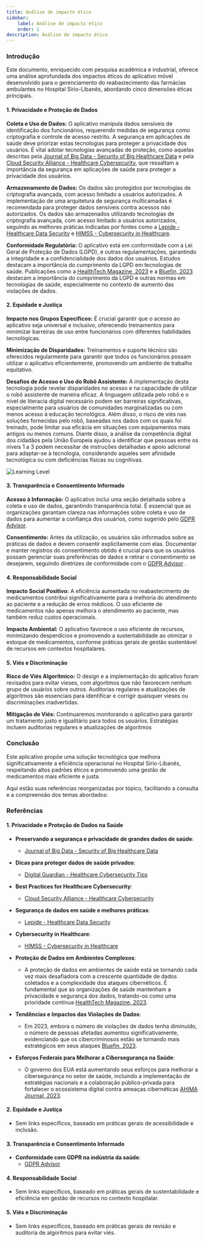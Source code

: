 ```yaml
---
title: Análise de impacto ético
sidebar:
    label: Análise de impacto ético
    order: 1
description: Análise de impacto ético
---
```


### Introdução

Este documento, enriquecido com pesquisa acadêmica e industrial, oferece uma análise aprofundada dos impactos éticos do aplicativo móvel desenvolvido para o gerenciamento do reabastecimento das farmácias ambulantes no Hospital Sírio-Libanês, abordando cinco dimensões éticas principais.

#### 1. Privacidade e Proteção de Dados

**Coleta e Uso de Dados:**
O aplicativo manipula dados sensíveis de identificação dos funcionários, requerendo medidas de segurança como criptografia e controle de acesso restrito. A segurança em aplicações de saúde deve priorizar estas tecnologias para proteger a privacidade dos usuários. É vital adotar tecnologias avançadas de proteção, como aquelas descritas pela [Journal of Big Data - Security of Big Healthcare Data](https://journalofbigdata.springeropen.com/articles/10.1186/s40537-019-0197-0) e pela [Cloud Security Alliance - Healthcare Cybersecurity](https://cloudsecurityalliance.org/artifacts/healthcare-cybersecurity-8-data-protection-best-practices/), que ressaltam a importância da segurança em aplicações de saúde para proteger a privacidade dos usuários.

**Armazenamento de Dados:**
Os dados são protegidos por tecnologias de criptografia avançada, com acesso limitado a usuários autorizados. A implementação de uma arquitetura de segurança multicamadas é recomendada para proteger dados sensíveis contra acessos não autorizados. Os dados são armazenados utilizando tecnologias de criptografia avançada, com acesso limitado a usuários autorizados, seguindo as melhores práticas indicadas por fontes como a [Lepide - Healthcare Data Security](https://www.lepide.com/blog/healthcare-data-security-best-practices-common-threats-and-hipaa/) e [HIMSS - Cybersecurity in Healthcare](https://www.himss.org/resources/cybersecurity-in-healthcare).

**Conformidade Regulatória:**
O aplicativo está em conformidade com a Lei Geral de Proteção de Dados (LGPD), e outras regulamentações, garantindo a integridade e a confidencialidade dos dados dos usuários. Estudos destacam a importância do cumprimento da LGPD em tecnologias de saúde. Publicações como a [HealthTech Magazine, 2023](https://healthtechmagazine.net/article/2023/03/vive-2023-maintaining-security-and-privacy-patient-data-grows) e a [Bluefin, 2023](https://www.bluefin.com/bluefin-news/healthcare-data-breaches-2023-trends-impact-strategies-protection/) destacam a importância do cumprimento da LGPD e outras normas em tecnologias de saúde, especialmente no contexto de aumento das violações de dados.

#### 2. Equidade e Justiça

**Impacto nos Grupos Específicos:**
É crucial garantir que o acesso ao aplicativo seja universal e inclusivo, oferecendo treinamentos para minimizar barreiras de uso entre funcionários com diferentes habilidades tecnológicas.

**Minimização de Disparidades:**
Treinamentos e suporte técnico são oferecidos regularmente para garantir que todos os funcionários possam utilizar o aplicativo eficientemente, promovendo um ambiente de trabalho equitativo.

**Desafios de Acesso e Uso do Robô Assistente:**
A implementação desta tecnologia pode revelar disparidades no acesso e na capacidade de utilizar o robô assistente de maneira eficaz. A linguagem utilizada pelo robô e o nível de literacia digital necessário podem ser barreiras significativas, especialmente para usuários de comunidades marginalizadas ou com menos acesso à educação tecnológica. Além disso, o risco de viés nas soluções fornecidas pelo robô, baseadas nos dados com os quais foi treinado, pode limitar sua eficácia em situações com equipamentos mais antigos ou menos comuns. Diante disso, a análise da competência digital dos cidadãos pela União Europeia ajudou a identificar que pessoas entre os níveis 1 a 3 podem necessitar de instruções detalhadas e apoio adicional para adaptar-se à tecnologia, considerando aqueles sem afinidade tecnológica ou com deficiências físicas ou cognitivas.

![Learning Level](../../../../assets/learninglevel.jpg)

#### 3. Transparência e Consentimento Informado

**Acesso à Informação:**
O aplicativo inclui uma seção detalhada sobre a coleta e uso de dados, garantindo transparência total. É essencial que as organizações garantam clareza nas informações sobre coleta e uso de dados para aumentar a confiança dos usuários, como sugerido pelo [GDPR Advisor](https://www.gdpr-advisor.com).

**Consentimento:**
Antes da utilização, os usuários são informados sobre as práticas de dados e devem consentir explicitamente com elas. Documentar e manter registros do consentimento obtido é crucial para que os usuários possam gerenciar suas preferências de dados e retirar o consentimento se desejarem, seguindo diretrizes de conformidade com o [GDPR Advisor](https://www.gdpr-advisor.com)
.

#### 4. Responsabilidade Social

**Impacto Social Positivo:**
A eficiência aumentada no reabastecimento de medicamentos contribui significativamente para a melhoria do atendimento ao paciente e a redução de erros médicos. O uso eficiente de medicamentos não apenas melhora o atendimento ao paciente, mas também reduz custos operacionais.

**Impacto Ambiental:**
O aplicativo favorece o uso eficiente de recursos, minimizando desperdícios e promovendo a sustentabilidade ao otimizar o estoque de medicamentos, conforme práticas gerais de gestão sustentável de recursos em contextos hospitalares.

#### 5. Viés e Discriminação

**Risco de Viés Algorítmico:**
O design e a implementação do aplicativo foram revisados para evitar vieses, com algoritmos que não favorecem nenhum grupo de usuários sobre outros. Auditorias regulares e atualizações de algoritmos são essenciais para identificar e corrigir quaisquer vieses ou discriminações inadvertidas.

**Mitigação de Viés:**
Continuaremos monitorando o aplicativo para garantir um tratamento justo e igualitário para todos os usuários. Estratégias incluem auditorias regulares e atualizações de algoritmos

### Conclusão

Este aplicativo propõe uma solução tecnológica que melhora significativamente a eficiência operacional no Hospital Sírio-Libanês, respeitando altos padrões éticos e promovendo uma gestão de medicamentos mais eficiente e justa.

Aqui estão suas referências reorganizadas por tópico, facilitando a consulta e a compreensão dos temas abordados:

### Referências

#### 1. **Privacidade e Proteção de Dados na Saúde**

- **Preservando a segurança e privacidade de grandes dados de saúde**:
    - [Journal of Big Data - Security of Big Healthcare Data](https://journalofbigdata.springeropen.com/articles/10.1186/s40537-019-0197-0)

- **Dicas para proteger dados de saúde privados**:
    - [Digital Guardian - Healthcare Cybersecurity Tips](https://digitalguardian.com/blog/healthcare-cybersecurity-tips-securing-private-health-data)

- **Best Practices for Healthcare Cybersecurity**:
    - [Cloud Security Alliance - Healthcare Cybersecurity](https://cloudsecurityalliance.org/artifacts/healthcare-cybersecurity-8-data-protection-best-practices/)
    
- **Segurança de dados em saúde e melhores práticas**:
    - [Lepide - Healthcare Data Security](https://www.lepide.com/blog/healthcare-data-security-best-practices-common-threats-and-hipaa/)

- **Cybersecurity in Healthcare**:
    - [HIMSS - Cybersecurity in Healthcare](https://www.himss.org/resources/cybersecurity-in-healthcare)

- **Proteção de Dados em Ambientes Complexos**:
    - A proteção de dados em ambientes de saúde está se tornando cada vez mais desafiadora com a crescente quantidade de dados coletados e a complexidade dos ataques cibernéticos. É fundamental que as organizações de saúde mantenham a privacidade e segurança dos dados, tratando-os como uma prioridade contínua [HealthTech Magazine, 2023](https://healthtechmagazine.net/article/2023/03/vive-2023-maintaining-security-and-privacy-patient-data-grows).

- **Tendências e Impactos das Violações de Dados**:
    - Em 2023, embora o número de violações de dados tenha diminuído, o número de pessoas afetadas aumentou significativamente, evidenciando que os cibercriminosos estão se tornando mais estratégicos em seus ataques [Bluefin, 2023](https://www.bluefin.com/bluefin-news/healthcare-data-breaches-2023-trends-impact-strategies-protection/).
    
- **Esforços Federais para Melhorar a Cibersegurança na Saúde**:
    - O governo dos EUA está aumentando seus esforços para melhorar a cibersegurança no setor de saúde, incluindo a implementação de estratégias nacionais e a colaboração público-privada para fortalecer o ecossistema digital contra ameaças cibernéticas [AHIMA Journal, 2023](https://journal.ahima.org/page/federal-cybersecurity-efforts-seek-to-improve-protection-of-health-data).


#### 2. **Equidade e Justiça**
   - Sem links específicos, baseado em práticas gerais de acessibilidade e inclusão.

#### 3. **Transparência e Consentimento Informado**
   - **Conformidade com GDPR na indústria da saúde**:
     - [GDPR Advisor](https://www.gdpr-advisor.com)

#### 4. **Responsabilidade Social**
   - Sem links específicos, baseado em práticas gerais de sustentabilidade e eficiência em gestão de recursos no contexto hospitalar.

#### 5. **Viés e Discriminação**
   - Sem links específicos, baseado em práticas gerais de revisão e auditoria de algoritmos para evitar viés.